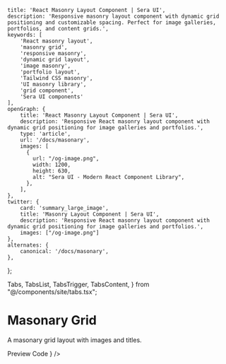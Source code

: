    title: 'React Masonry Layout Component | Sera UI',
    description: 'Responsive masonry layout component with dynamic grid positioning and customizable spacing. Perfect for image galleries, portfolios, and content grids.',
    keywords: [
        'React masonry layout',
        'masonry grid',
        'responsive masonry',
        'dynamic grid layout',
        'image masonry',
        'portfolio layout',
        'Tailwind CSS masonry',
        'UI masonry library',
        'grid component',
        'Sera UI components'
    ],
    openGraph: {
        title: 'React Masonry Layout Component | Sera UI',
        description: 'Responsive React masonry layout component with dynamic grid positioning for image galleries and portfolios.',
        type: 'article',
        url: '/docs/masonary',
        images: [
          {
            url: "/og-image.png",
            width: 1200,
            height: 630,
            alt: "Sera UI - Modern React Component Library",
          },
        ],
    },
    twitter: {
        card: 'summary_large_image',
        title: 'Masonry Layout Component | Sera UI',
        description: 'Responsive React masonry layout component with dynamic grid positioning for image galleries and portfolios.',
        images: ["/og-image.png"]
    },
    alternates: {
        canonical: '/docs/masonary',
    },
};

  Tabs,
  TabsList,
  TabsTrigger,
  TabsContent,
} from "@/components/site/tabs.tsx";

<HideTOC />



# Masonary Grid <AI dir="left"/>
A masonary grid layout with images and titles.


<Tabs defaultValue="preview" className="">
  <TabsList>
    <TabsTrigger value="preview">Preview</TabsTrigger>
    <TabsTrigger value="code">Code</TabsTrigger>
  </TabsList>
  <TabsContent value="preview">
    <ComponentRenderer component={<Masonary />} />
  </TabsContent>
  <TabsContent value="code">
    <CodeBlock filePath="src/app/docs/masonary/masonary.tsx" />
  </TabsContent>
</Tabs>
